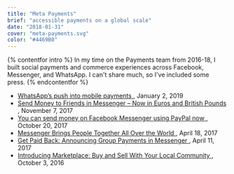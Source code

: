 ```yaml
---
title: "Meta Payments"
brief: "accessible payments on a global scale"
date: "2018-01-31"
cover: "meta-payments.svg"
color: "#4469B0"
---
```


{% contentfor intro %}
In my time on the Payments team from 2016-18, I built social payments and commerce experiences across Facebook, Messenger, and WhatsApp. I can't share much, so I've included some press.
{% endcontentfor %}

- <a href="https://www.ft.com/content/e045cdd2-0503-11e9-99df-6183d3002ee1">
  	WhatsApp’s push into mobile payments
  </a>
  , January 2, 2019
- <a href="https://newsroom.fb.com/news/2017/11/send-money-to-friends-in-messenger-now-in-euros-and-british-pounds/">
  	Send Money to Friends in Messenger – Now in Euros and British Pounds
  </a>
  , November 7, 2017
- <a href="https://finance.yahoo.com/news/can-send-money-facebook-messenger-using-paypal-now-125928749.html?fbclid=IwAR1d3Aop46C37FcK1OswAz6hyxfbJTOy-n5NZEzMZS7GJTrM1FnXIvGn1vE">
  	You can send money on Facebook Messenger using PayPal now
  </a>
  , October 20, 2017
- <a href="https://newsroom.fb.com/news/2017/04/messenger-f8/">
  	Messenger Brings People Together All Over the World
  </a>
  , April 18, 2017
- <a href="https://newsroom.fb.com/news/2017/04/get-paid-back-announcing-group-payments-in-messenger/">
  	Get Paid Back: Announcing Group Payments in Messenger
  </a>
  , April 11, 2017
- <a href="https://newsroom.fb.com/news/2016/10/introducing-marketplace-buy-and-sell-with-your-local-community/">
  	Introducing Marketplace: Buy and Sell With Your Local Community
  </a>
  , October 3, 2016
